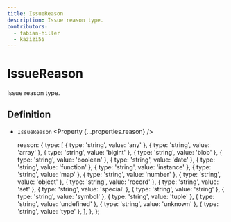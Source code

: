 ```yaml
---
title: IssueReason
description: Issue reason type.
contributors:
  - fabian-hiller
  - kazizi55
---
```



# IssueReason

Issue reason type.

## Definition

- `IssueReason` <Property {...properties.reason} />

  reason: {
    type: [
      { type: 'string', value: 'any' },
      { type: 'string', value: 'array' },
      { type: 'string', value: 'bigint' },
      { type: 'string', value: 'blob' },
      { type: 'string', value: 'boolean' },
      { type: 'string', value: 'date' },
      { type: 'string', value: 'function' },
      { type: 'string', value: 'instance' },
      { type: 'string', value: 'map' },
      { type: 'string', value: 'number' },
      { type: 'string', value: 'object' },
      { type: 'string', value: 'record' },
      { type: 'string', value: 'set' },
      { type: 'string', value: 'special' },
      { type: 'string', value: 'string' },
      { type: 'string', value: 'symbol' },
      { type: 'string', value: 'tuple' },
      { type: 'string', value: 'undefined' },
      { type: 'string', value: 'unknown' },
      { type: 'string', value: 'type' },
    ],
  },
};
